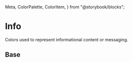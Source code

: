   Meta,
  ColorPalette,
  ColorItem,
} from "@storybook/blocks";

<Meta title="Theme/Palettes/Info" />

# Info

Colors used to represent informational content or messaging.

## Base

<ColorContainer className="paletteContainer">
  <ColorPalette className="docs">
    <ColorItem
      title="Border"
      subtitle="--salt-palette-info-border"
      colors={{
        "--salt-palette-info-border": "var(--salt-palette-info-border)",
      }}
    />
    <ColorItem
      title="Foreground"
      subtitle="--salt-palette-info-foreground"
      colors={{
        "--salt-palette-info-foreground": "var(--salt-palette-info-foreground)",
      }}
    />
    <ColorItem
      title="Background (emphasized)"
      subtitle="--salt-palette-info-background-emphasize"
      colors={{
        "--salt-palette-info-background-emphasize":
          "var(--salt-palette-info-background-emphasize)",
      }}
    />
  </ColorPalette>
</ColorContainer>
